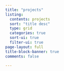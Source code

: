 ```yaml
---
title: "projects"
listing:
  contents: projects
  sort: "title desc"
  type: grid
  categories: true
  sort-ui: true
  filter-ui: true
page-layout: full
title-block-banner: true
comments: false

---
```

